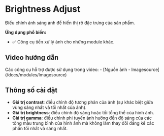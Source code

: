# Brightness Adjust

Điều chỉnh ánh sáng ảnh để hiển thị rõ đặc trưng của sản phẩm.

**Ứng dụng phổ biến:**
- :white_check_mark: Công cụ tiền xử lý ảnh cho những module khác.

## Video hướng dẫn
<VideoPlayer url='/videos/brightness_adjust/brightness_adjust.mp4' youtubeUrl='https://www.youtube.com/watch?v=Nx3hIdYEK4Q' />
Các công cụ hỗ trợ được sử dụng trong video:
-   [Nguồn ảnh - Imagesource](/docs/modules/Imagesource)

## Thông số cài đặt
- **Giá trị contrast**: điều chỉnh độ tương phản của ảnh (sự khác biệt giữa vùng sáng nhất và tối nhất của ảnh).
- **Giá trị brightness**: điều chỉnh độ sáng hoặc tối tổng thể của hình ảnh.
- **Giá trị gamma**: điều chỉnh phi tuyến ảnh hưởng đến độ sáng của các tông màu trung bình của hình ảnh mà không làm thay đổi đáng kể các phần tối nhất và sáng nhất.